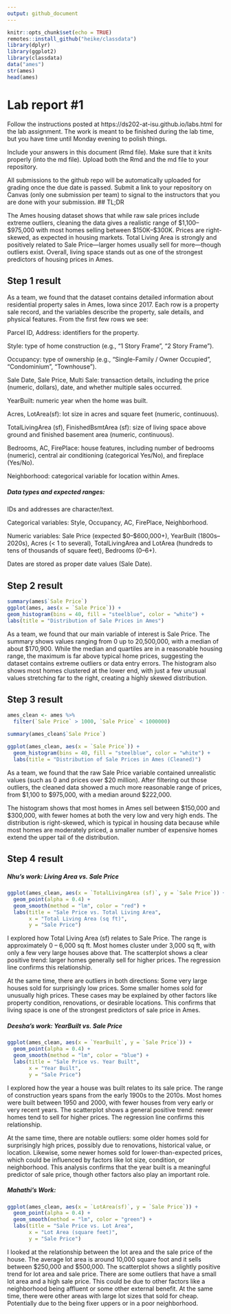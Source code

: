 ```yaml
---
output: github_document
---
```


<!-- README.md is generated from README.Rmd. Please edit the README.Rmd file -->


```r
knitr::opts_chunk$set(echo = TRUE)
remotes::install_github("heike/classdata")
library(dplyr)
library(ggplot2)
library(classdata)
data("ames")
str(ames)
head(ames)

```

# Lab report #1

Follow the instructions posted at https://ds202-at-isu.github.io/labs.html for the lab assignment. The work is meant to be finished during the lab time, but you have time until Monday evening to polish things.

Include your answers in this document (Rmd file). Make sure that it knits properly (into the md file). Upload both the Rmd and the md file to your repository.  

All submissions to the github repo will be automatically uploaded for grading once the due date is passed.
Submit a link to your repository on Canvas (only one submission per team) to signal to the instructors that you are done with your submission.
## TL;DR

The Ames housing dataset shows that while raw sale prices include extreme outliers, cleaning the data gives a realistic range of $1,100–$975,000 with most homes selling between $150K–$300K. Prices are right-skewed, as expected in housing markets. Total Living Area is strongly and positively related to Sale Price—larger homes usually sell for more—though outliers exist. Overall, living space stands out as one of the strongest predictors of housing prices in Ames.

## Step 1 result
As a team, we found that the dataset contains detailed information about residential property sales in Ames, Iowa since 2017. Each row is a property sale record, and the variables describe the property, sale details, and physical features. From the first few rows we see:

Parcel ID, Address: identifiers for the property.

Style: type of home construction (e.g., “1 Story Frame”, “2 Story Frame”).

Occupancy: type of ownership (e.g., “Single-Family / Owner Occupied”, “Condominium”, “Townhouse”).

Sale Date, Sale Price, Multi Sale: transaction details, including the price (numeric, dollars), date, and whether multiple sales occurred.

YearBuilt: numeric year when the home was built.

Acres, LotArea(sf): lot size in acres and square feet (numeric, continuous).

TotalLivingArea (sf), FinishedBsmtArea (sf): size of living space above ground and finished basement area (numeric, continuous).

Bedrooms, AC, FirePlace: house features, including number of bedrooms (numeric), central air conditioning (categorical Yes/No), and fireplace (Yes/No).

Neighborhood: categorical variable for location within Ames.

##### Data types and expected ranges:

IDs and addresses are character/text.

Categorical variables: Style, Occupancy, AC, FirePlace, Neighborhood.

Numeric variables: Sale Price (expected $0–$600,000+), YearBuilt (1800s–2020s), Acres (< 1 to several), TotalLivingArea and LotArea (hundreds to tens of thousands of square feet), Bedrooms (0–6+).

Dates are stored as proper date values (Sale Date).

## Step 2 result
```r
summary(ames$`Sale Price`)
ggplot(ames, aes(x = `Sale Price`)) + 
geom_histogram(bins = 40, fill = "steelblue", color = "white") +
labs(title = "Distribution of Sale Prices in Ames")
```
As a team, we found that our main variable of interest is Sale Price. The summary shows values ranging from 0 up to 20,500,000, with a median of about $170,900. While the median and quartiles are in a reasonable housing range, the maximum is far above typical home prices, suggesting the dataset contains extreme outliers or data entry errors. The histogram also shows most homes clustered at the lower end, with just a few unusual values stretching far to the right, creating a highly skewed distribution.

## Step 3 result
```r
ames_clean <- ames %>%
  filter(`Sale Price` > 1000, `Sale Price` < 1000000)

summary(ames_clean$`Sale Price`)

ggplot(ames_clean, aes(x = `Sale Price`)) +
  geom_histogram(bins = 40, fill = "steelblue", color = "white") +
  labs(title = "Distribution of Sale Prices in Ames (Cleaned)")
```

As a team, we found that the raw Sale Price variable contained unrealistic values (such as 0 and prices over $20 million). After filtering out those outliers, the cleaned data showed a much more reasonable range of prices, from $1,100 to $975,000, with a median around $222,000.

The histogram shows that most homes in Ames sell between $150,000 and $300,000, with fewer homes at both the very low and very high ends. The distribution is right-skewed, which is typical in housing data because while most homes are moderately priced, a smaller number of expensive homes extend the upper tail of the distribution.

## Step 4 result
##### Nhu's work: Living Area vs. Sale Price

```r
ggplot(ames_clean, aes(x = `TotalLivingArea (sf)`, y = `Sale Price`)) +
  geom_point(alpha = 0.4) +
  geom_smooth(method = "lm", color = "red") +
  labs(title = "Sale Price vs. Total Living Area",
       x = "Total Living Area (sq ft)",
       y = "Sale Price")
```

I explored how Total Living Area (sf) relates to Sale Price. The range is approximately 0 – 6,000 sq ft. Most homes cluster under 3,000 sq ft, with only a few very large houses above that. The scatterplot shows a clear positive trend: larger homes generally sell for higher prices. The regression line confirms this relationship.

At the same time, there are outliers in both directions: Some very large houses sold for surprisingly low prices. Some smaller homes sold for unusually high prices. 
These cases may be explained by other factors like property condition, renovations, or desirable locations. This confirms that living space is one of the strongest predictors of sale price in Ames.


##### Deesha's work: YearBuilt vs. Sale Price

```r
ggplot(ames_clean, aes(x = `YearBuilt`, y = `Sale Price`)) +
  geom_point(alpha = 0.4) +
  geom_smooth(method = "lm", color = "blue") +
  labs(title = "Sale Price vs. Year Built",
       x = "Year Built",
       y = "Sale Price")

```

I explored how the year a house was built relates to its sale price. The range of construction years spans from the early 1900s to the 2010s. Most homes were built between 1950 and 2000, with fewer houses from very early or very recent years. The scatterplot shows a general positive trend: newer homes tend to sell for higher prices. The regression line confirms this relationship.

At the same time, there are notable outliers: some older homes sold for surprisingly high prices, possibly due to renovations, historical value, or location. Likewise, some newer homes sold for lower-than-expected prices, which could be influenced by factors like lot size, condition, or neighborhood. This analysis confirms that the year built is a meaningful predictor of sale price, though other factors also play an important role.

##### Mahathi's Work: 
```r
ggplot(ames_clean, aes(x = `LotArea(sf)`, y = `Sale Price`)) +
  geom_point(alpha = 0.4) +
  geom_smooth(method = "lm", color = "green") +
  labs(title = "Sale Price vs. Lot Area",
       x = "Lot Area (square feet)",
       y = "Sale Price")
```
I looked at the relationship between the lot area and the sale price of the house. The average lot area is around 10,000 square foot and it sells between $250,000 and $500,000. The scatterplot shows a slightly positive trend for lot area and sale price. There are some outliers that have a small lot area and a high sale price. This could be due to other factors like a neighborhood being affluent or some other external benefit. 
At the same time, there were other areas with large lot sizes that sold for cheap. Potentially due to the being fixer uppers or in a poor neighborhood. 
